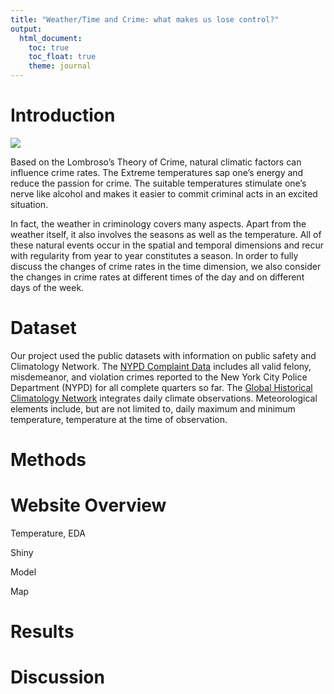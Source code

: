 ```yaml
---
title: "Weather/Time and Crime: what makes us lose control?"
output: 
  html_document:
    toc: true
    toc_float: true
    theme: journal
---
```


# Introduction

![](https://assets1.cbsnewsstatic.com/hub/i/2012/07/06/b8381864-a644-11e2-a3f0-029118418759/1140408.jpg)

Based on the Lombroso's Theory of Crime, natural climatic factors can influence crime rates. The Extreme temperatures sap one's energy and reduce the passion for crime. The suitable temperatures stimulate one's nerve like alcohol and makes it easier to commit criminal acts in an excited situation.

In fact, the weather in criminology covers many aspects. Apart from the weather itself, it also involves the seasons as well as the temperature. All of these natural events occur in the spatial and temporal dimensions and recur with regularity from year to year constitutes a season. In order to fully discuss the changes of crime rates in the time dimension, we also consider the changes in crime rates at different times of the day and on different days of the week.


# Dataset
Our project used the public datasets with information on public safety and Climatology Network. The [NYPD Complaint Data](https://data.cityofnewyork.us/Public-Safety/NYPD-Complaint-Data-Current-Year-To-Date-/5uac-w243) includes all valid felony, misdemeanor, and violation crimes reported to the New York City Police Department (NYPD) for all complete quarters so far. The [Global Historical Climatology Network ](https://www.ncei.noaa.gov/metadata/geoportal/rest/metadata/item/gov.noaa.ncdc:C00861/html) integrates daily climate observations. Meteorological elements include, but are not limited to, daily maximum and minimum temperature, temperature at the time of observation.


# Methods

# Website Overview

Temperature, EDA

Shiny

Model

Map

# Results

# Discussion